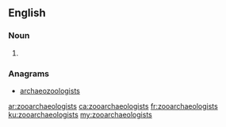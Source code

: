 ==English==

===Noun===
{{head|en|noun plural form}}

# {{plural of|zooarchaeologist|lang=en}}

===Anagrams===
* [[archaeozoologists#English|archaeozoologists]]

[[ar:zooarchaeologists]]
[[ca:zooarchaeologists]]
[[fr:zooarchaeologists]]
[[ku:zooarchaeologists]]
[[my:zooarchaeologists]]